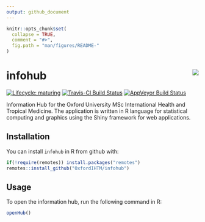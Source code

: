 ```yaml
---
output: github_document
---
```


<!-- README.md is generated from README.Rmd. Please edit that file -->

```r
knitr::opts_chunk$set(
  collapse = TRUE,
  comment = "#>",
  fig.path = "man/figures/README-"
)
```

# infohub <img src="man/figures/logo-ndm-new.png" align="right" />
<!-- badges: start -->
[![Lifecycle: maturing](https://img.shields.io/badge/lifecycle-maturing-blue.svg)](https://www.tidyverse.org/lifecycle/#maturing)
[![Travis-CI Build Status](https://travis-ci.org/OxfordIHTM/infohub.svg?branch=master)](https://travis-ci.org/OxfordIHTM/infohub)
[![AppVeyor Build Status](https://ci.appveyor.com/api/projects/status/github/OxfordIHTM/infohub?branch=master&svg=true)](https://ci.appveyor.com/project/OxfordIHTM/infohub)
<!-- badges: end -->

Information Hub for the Oxford University MSc International Health and Tropical Medicine. The application is written in R language for statistical computing and graphics using the Shiny framework for web applications.

## Installation

You can install `infohub` in R from github with:

```r
if(!require(remotes)) install.packages("remotes")
remotes::install_github("OxfordIHTM/infohub")
```

## Usage

To open the information hub, run the following command in R:

```r
openHub()
```
